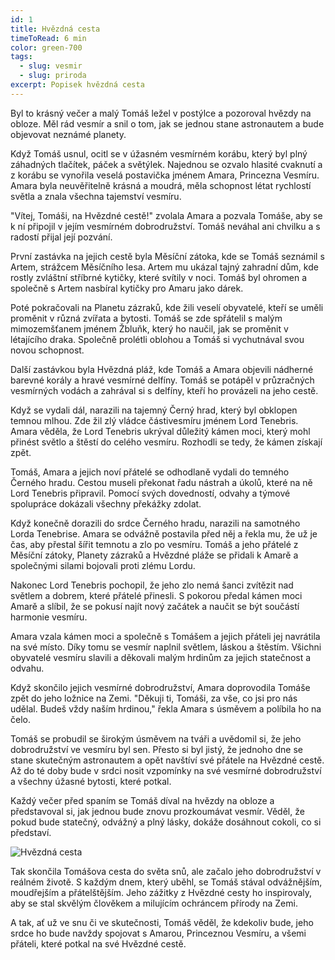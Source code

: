 ```yaml
---
id: 1
title: Hvězdná cesta
timeToRead: 6 min
color: green-700
tags:
  - slug: vesmir
  - slug: priroda
excerpt: Popisek hvězdná cesta
---
```


Byl to krásný večer a malý Tomáš ležel v postýlce a pozoroval hvězdy na obloze. Měl rád vesmír a snil o tom, jak se jednou stane astronautem a bude objevovat neznámé planety.

Když Tomáš usnul, ocitl se v úžasném vesmírném korábu, který byl plný záhadných tlačítek, páček a světýlek. Najednou se ozvalo hlasité cvaknutí a z korábu se vynořila veselá postavička jménem Amara, Princezna Vesmíru. Amara byla neuvěřitelně krásná a moudrá, měla schopnost létat rychlostí světla a znala všechna tajemství vesmíru.

"Vítej, Tomáši, na Hvězdné cestě!" zvolala Amara a pozvala Tomáše, aby se k ní připojil v jejím vesmírném dobrodružství. Tomáš neváhal ani chvilku a s radostí přijal její pozvání.

První zastávka na jejich cestě byla Měsíční zátoka, kde se Tomáš seznámil s Artem, strážcem Měsíčního lesa. Artem mu ukázal tajný zahradní dům, kde rostly zvláštní stříbrné kytičky, které svítily v noci. Tomáš byl ohromen a společně s Artem nasbíral kytičky pro Amaru jako dárek.

Poté pokračovali na Planetu zázraků, kde žili veselí obyvatelé, kteří se uměli proměnit v různá zvířata a bytosti. Tomáš se zde spřátelil s malým mimozemšťanem jménem Žbluňk, který ho naučil, jak se proměnit v létajícího draka. Společně prolétli oblohou a Tomáš si vychutnával svou novou schopnost.

Další zastávkou byla Hvězdná pláž, kde Tomáš a Amara objevili nádherné barevné korály a hravé vesmírné delfíny. Tomáš se potápěl v průzračných vesmírných vodách a zahrával si s delfíny, kteří ho provázeli na jeho cestě.

Když se vydali dál, narazili na tajemný Černý hrad, který byl obklopen temnou mlhou. Zde žil zlý vládce částivesmíru jménem Lord Tenebris. Amara věděla, že Lord Tenebris ukrýval důležitý kámen moci, který mohl přinést světlo a štěstí do celého vesmíru. Rozhodli se tedy, že kámen získají zpět.

Tomáš, Amara a jejich noví přátelé se odhodlaně vydali do temného Černého hradu. Cestou museli překonat řadu nástrah a úkolů, které na ně Lord Tenebris připravil. Pomocí svých dovedností, odvahy a týmové spolupráce dokázali všechny překážky zdolat.

Když konečně dorazili do srdce Černého hradu, narazili na samotného Lorda Tenebrise. Amara se odvážně postavila před něj a řekla mu, že už je čas, aby přestal šířit temnotu a zlo po vesmíru. Tomáš a jeho přátelé z Měsíční zátoky, Planety zázraků a Hvězdné pláže se přidali k Amarě a společnými silami bojovali proti zlému Lordu.

Nakonec Lord Tenebris pochopil, že jeho zlo nemá šanci zvítězit nad světlem a dobrem, které přátelé přinesli. S pokorou předal kámen moci Amarě a slíbil, že se pokusí najít nový začátek a naučit se být součástí harmonie vesmíru.

Amara vzala kámen moci a společně s Tomášem a jejich přáteli jej navrátila na své místo. Díky tomu se vesmír naplnil světlem, láskou a štěstím. Všichni obyvatelé vesmíru slavili a děkovali malým hrdinům za jejich statečnost a odvahu.

Když skončilo jejich vesmírné dobrodružství, Amara doprovodila Tomáše zpět do jeho ložnice na Zemi. "Děkuji ti, Tomáši, za vše, co jsi pro nás udělal. Budeš vždy naším hrdinou," řekla Amara s úsměvem a políbila ho na čelo.

Tomáš se probudil se širokým úsměvem na tváři a uvědomil si, že jeho dobrodružství ve vesmíru byl sen. Přesto si byl jistý, že jednoho dne se stane skutečným astronautem a opět navštíví své přátele na Hvězdné cestě. Až do té doby bude v srdci nosit vzpomínky na své vesmírné dobrodružství a všechny úžasné bytosti, které potkal.

Každý večer před spaním se Tomáš díval na hvězdy na obloze a představoval si, jak jednou bude znovu prozkoumávat vesmír. Věděl, že pokud bude statečný, odvážný a plný lásky, dokáže dosáhnout cokoli, co si představí.

<Image
  src="/fairy-tales/images/hvezdna-cesta/hvezdna-cesta-5.png"
  blurDataURL="/_next/image?url=/fairy-tales/images/hvezdna-cesta/hvezdna-cesta-5.png&w=16&q=1"
  alt="Hvězdná cesta"
/>

Tak skončila Tomášova cesta do světa snů, ale začalo jeho dobrodružství v reálném životě. S každým dnem, který uběhl, se Tomáš stával odvážnějším, moudřejším a přátelštějším. Jeho zážitky z Hvězdné cesty ho inspirovaly, aby se stal skvělým člověkem a milujícím ochráncem přírody na Zemi.

A tak, ať už ve snu či ve skutečnosti, Tomáš věděl, že kdekoliv bude, jeho srdce ho bude navždy spojovat s Amarou, Princeznou Vesmíru, a všemi přáteli, které potkal na své Hvězdné cestě.
